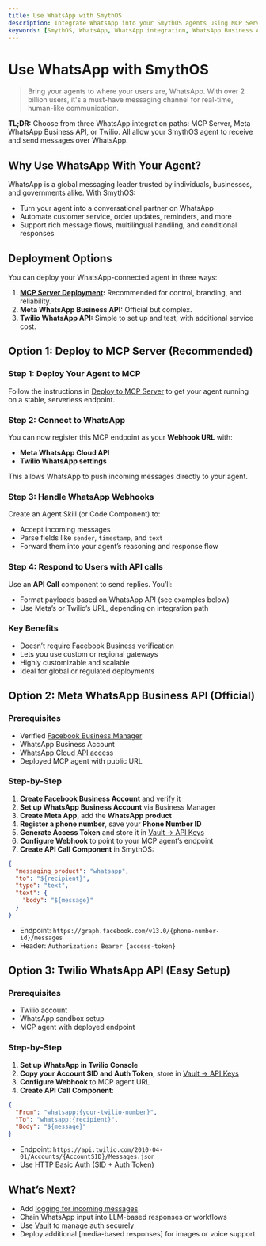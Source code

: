 ```yaml
---
title: Use WhatsApp with SmythOS
description: Integrate WhatsApp into your SmythOS agents using MCP Server, Meta Business API, or Twilio.
keywords: [SmythOS, WhatsApp, WhatsApp integration, WhatsApp Business API, Twilio, MCP deployment, messaging bot]
---
```


# Use WhatsApp with SmythOS

> Bring your agents to where your users are, WhatsApp. With over 2 billion users, it's a must-have messaging channel for real-time, human-like communication.

<InfoCallout> **TL;DR:** Choose from three WhatsApp integration paths: MCP Server, Meta WhatsApp Business API, or Twilio. All allow your SmythOS agent to receive and send messages over WhatsApp. </InfoCallout>

<Divider />

## Why Use WhatsApp With Your Agent?

WhatsApp is a global messaging leader trusted by individuals, businesses, and governments alike. With SmythOS:

- Turn your agent into a conversational partner on WhatsApp
- Automate customer service, order updates, reminders, and more
- Support rich message flows, multilingual handling, and conditional responses

<Divider />

## Deployment Options

You can deploy your WhatsApp-connected agent in three ways:

1. **[MCP Server Deployment](/docs/agent-deployments/deployments/deploy-as-mcp-server):** Recommended for control, branding, and reliability.
2. **Meta WhatsApp Business API:** Official but complex.
3. **Twilio WhatsApp API:** Simple to set up and test, with additional service cost.

<Divider />

## Option 1: Deploy to MCP Server (Recommended)

### Step 1: Deploy Your Agent to MCP

Follow the instructions in [Deploy to MCP Server](/docs/agent-deployments/deployments/deploy-as-mcp-server) to get your agent running on a stable, serverless endpoint.

<PromptCard prompt="Deploy your agent to MCP Server and use its public URL for WhatsApp webhooks." />

### Step 2: Connect to WhatsApp

You can now register this MCP endpoint as your **Webhook URL** with:

- **Meta WhatsApp Cloud API**
- **Twilio WhatsApp settings**

This allows WhatsApp to push incoming messages directly to your agent.

### Step 3: Handle WhatsApp Webhooks

Create an Agent Skill (or Code Component) to:

- Accept incoming messages
- Parse fields like `sender`, `timestamp`, and `text`
- Forward them into your agent’s reasoning and response flow

### Step 4: Respond to Users with API calls

Use an **API Call** component to send replies. You’ll:

- Format payloads based on WhatsApp API (see examples below)
- Use Meta’s or Twilio’s URL, depending on integration path

### Key Benefits

- Doesn’t require Facebook Business verification
- Lets you use custom or regional gateways
- Highly customizable and scalable
- Ideal for global or regulated deployments

<Divider />

## Option 2: Meta WhatsApp Business API (Official)

### Prerequisites

- Verified [Facebook Business Manager](https://business.facebook.com/)
- WhatsApp Business Account
- [WhatsApp Cloud API access](https://developers.facebook.com/docs/whatsapp/)
- Deployed MCP agent with public URL

### Step-by-Step

1. **Create Facebook Business Account** and verify it
2. **Set up WhatsApp Business Account** via Business Manager
3. **Create Meta App**, add the **WhatsApp product**
4. **Register a phone number**, save your **Phone Number ID**
5. **Generate Access Token** and store it in [Vault → API Keys](/docs/agent-studio/key-concepts/vault)
6. **Configure Webhook** to point to your MCP agent’s endpoint
7. **Create API Call Component** in SmythOS:

```json
{
  "messaging_product": "whatsapp",
  "to": "${recipient}",
  "type": "text",
  "text": {
    "body": "${message}"
  }
}
```

- Endpoint: `https://graph.facebook.com/v13.0/{phone-number-id}/messages`
- Header: `Authorization: Bearer {access-token}`

<Divider />

## Option 3: Twilio WhatsApp API (Easy Setup)

### Prerequisites

- Twilio account
- WhatsApp sandbox setup
- MCP agent with deployed endpoint

### Step-by-Step

1. **Set up WhatsApp in Twilio Console**
2. **Copy your Account SID and Auth Token**, store in [Vault → API Keys](/docs/agent-studio/key-concepts/vault)
3. **Configure Webhook** to MCP agent URL
4. **Create API Call Component**:

```json
{
  "From": "whatsapp:{your-twilio-number}",
  "To": "whatsapp:{recipient}",
  "Body": "${message}"
}
```

- Endpoint: `https://api.twilio.com/2010-04-01/Accounts/{AccountSID}/Messages.json`
- Use HTTP Basic Auth (SID + Auth Token)

<Divider />

## What’s Next?

- Add [logging for incoming messages](/docs/agent-studio/manage-agents/logs)
- Chain WhatsApp input into LLM-based responses or workflows
- Use [Vault](/docs/agent-studio/key-concepts/vault) to manage auth securely
- Deploy additional [media-based responses] for images or voice support

<PromptCard prompt="Let your users message your agent directly on WhatsApp using Twilio or Meta API and an MCP-deployed webhook." />
